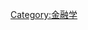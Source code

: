 {{Catnav|頁面分類|人类社会|经济|金融|金融学}}
{{Catnav|頁面分類|人类社会|经济|经济学|金融学}}
{{Catnav|頁面分類|人类社会|经济|管理学|金融学}}
{{Catnav|頁面分類|人类社会|组织|管理学|金融学}}
{{Catnav|頁面分類|人类社会|社会科学|经济学|金融学}}
{{Catnav|頁面分類|人类社会|社会科学|管理学|金融学}}
{{catmain|金融工程学}}
[[Category:金融学|Category:金融学]]